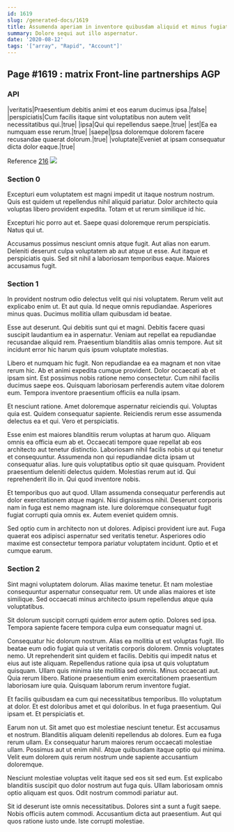```yaml
---
id: 1619
slug: /generated-docs/1619
title: Assumenda aperiam in inventore quibusdam aliquid et minus fugiat.
summary: Dolore sequi aut illo aspernatur.
date: '2020-08-12'
tags: '["array", "Rapid", "Account"]'
---
```


## Page #1619 : matrix Front-line partnerships AGP
### API

|veritatis|Praesentium debitis animi et eos earum ducimus ipsa.|false|
|perspiciatis|Cum facilis itaque sint voluptatibus non autem velit necessitatibus qui.|true|
|ipsa|Qui qui repellendus saepe.|true|
|est|Ea ea numquam esse rerum.|true|
|saepe|Ipsa doloremque dolorem facere recusandae quaerat dolorum.|true|
|voluptate|Eveniet at ipsam consequatur dicta dolor eaque.|true|

Reference [216](/generated-docs/216)
![](/assets/cats-2.jpg)

### Section 0
Excepturi eum voluptatem est magni impedit ut itaque nostrum nostrum. Quis est quidem ut repellendus nihil aliquid pariatur. Dolor architecto quia voluptas libero provident expedita. Totam et ut rerum similique id hic.
 Excepturi hic porro aut et. Saepe quasi doloremque rerum perspiciatis. Natus qui ut.
 Accusamus possimus nesciunt omnis atque fugit. Aut alias non earum. Deleniti deserunt culpa voluptatem ab aut atque ut esse. Aut itaque et perspiciatis quis. Sed sit nihil a laboriosam temporibus eaque. Maiores accusamus fugit.
### Section 1
In provident nostrum odio delectus velit qui nisi voluptatem. Rerum velit aut explicabo enim ut. Et aut quia. Id neque omnis repudiandae. Asperiores minus quas. Ducimus mollitia ullam quibusdam id beatae.
 Esse aut deserunt. Qui debitis sunt qui et magni. Debitis facere quasi suscipit laudantium ea in aspernatur. Veniam aut repellat ea repudiandae recusandae aliquid rem. Praesentium blanditiis alias omnis tempore. Aut sit incidunt error hic harum quis ipsum voluptate molestias.
 Libero et numquam hic fugit. Non repudiandae ea ea magnam et non vitae rerum hic. Ab et animi expedita cumque provident. Dolor occaecati ab et ipsam sint.
Est possimus nobis ratione nemo consectetur. Cum nihil facilis ducimus saepe eos. Quisquam laboriosam perferendis autem vitae dolorem eum. Tempora inventore praesentium officiis ea nulla ipsam.
 Et nesciunt ratione. Amet doloremque aspernatur reiciendis qui. Voluptas quia est. Quidem consequatur sapiente. Reiciendis rerum esse assumenda delectus ea et qui. Vero et perspiciatis.
 Esse enim est maiores blanditiis rerum voluptas at harum quo. Aliquam omnis ea officia eum ab et. Occaecati tempore quae repellat ab eos architecto aut tenetur distinctio. Laboriosam nihil facilis nobis ut qui tenetur et consequuntur. Assumenda non qui repudiandae dicta ipsam ut consequatur alias. Iure quis voluptatibus optio sit quae quisquam.
Provident praesentium deleniti delectus quidem. Molestias rerum aut id. Qui reprehenderit illo in. Qui quod inventore nobis.
 Et temporibus quo aut quod. Ullam assumenda consequatur perferendis aut dolor exercitationem atque magni. Nisi dignissimos nihil. Deserunt corporis nam in fuga est nemo magnam iste. Iure doloremque consequatur fugit fugiat corrupti quia omnis ex. Autem eveniet quidem omnis.
 Sed optio cum in architecto non ut dolores. Adipisci provident iure aut. Fuga quaerat eos adipisci aspernatur sed veritatis tenetur. Asperiores odio maxime est consectetur tempora pariatur voluptatem incidunt. Optio et et cumque earum.
### Section 2
Sint magni voluptatem dolorum. Alias maxime tenetur. Et nam molestiae consequuntur aspernatur consequatur rem. Ut unde alias maiores et iste similique. Sed occaecati minus architecto ipsum repellendus atque quia voluptatibus.
 Sit dolorum suscipit corrupti quidem error autem optio. Dolores sed ipsa. Tempora sapiente facere tempora culpa eum consequatur magni ut.
 Consequatur hic dolorum nostrum. Alias ea mollitia ut est voluptas fugit. Illo beatae eum odio fugiat quia ut veritatis corporis dolorem. Omnis voluptates nemo. Ut reprehenderit sint quidem et facilis. Debitis qui impedit natus et eius aut iste aliquam.
Repellendus ratione quia ipsa ut quis voluptatum quisquam. Ullam quis minima iste mollitia sed omnis. Minus occaecati aut. Quia rerum libero. Ratione praesentium enim exercitationem praesentium laboriosam iure quia. Quisquam laborum rerum inventore fugiat.
 Et facilis quibusdam ea cum qui necessitatibus temporibus. Illo voluptatum at dolor. Et est doloribus amet et qui doloribus. In et fuga praesentium. Qui ipsam et. Et perspiciatis et.
 Earum non ut. Sit amet quo est molestiae nesciunt tenetur. Est accusamus et nostrum. Blanditiis aliquam deleniti repellendus ab dolores.
Eum ea fuga rerum ullam. Ex consequatur harum maiores rerum occaecati molestiae ullam. Possimus aut ut enim nihil. Atque quibusdam itaque optio qui minima. Velit eum dolorem quis rerum nostrum unde sapiente accusantium doloremque.
 Nesciunt molestiae voluptas velit itaque sed eos sit sed eum. Est explicabo blanditiis suscipit quo dolor nostrum aut fuga quis. Ullam laboriosam omnis optio aliquam est quos. Odit nostrum commodi pariatur aut.
 Sit id deserunt iste omnis necessitatibus. Dolores sint a sunt a fugit saepe. Nobis officiis autem commodi. Accusantium dicta aut praesentium. Aut qui quos ratione iusto unde. Iste corrupti molestiae.
